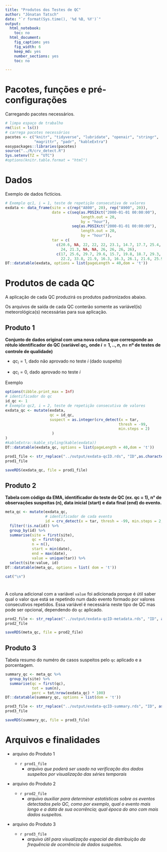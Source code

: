 ```yaml
---
title: "Produtos dos Testes de QC"
author: "Jônatan Tatsch"
date: "`r format(Sys.time(), '%d %B, %Y')`"
output:
  html_notebook:
    toc: no
  html_document:
    fig_caption: yes
    fig_width: 6
    keep_md: yes
    number_sections: yes
    toc: no

---
```


# Pacotes, funções e pré-configurações

Carregando pacotes necessários.

```r
# limpa espaço de trabalho
rm(list = ls()) 
# carrega pacotes necessários
pacotes <- c("knitr", "tidyverse", "lubridate", "openair", "stringr", 
             "magrittr", "padr", "kableExtra")
easypackages::libraries(pacotes)
source("../R/crv_detect.R")
Sys.setenv(TZ = "UTC")
#options(knitr.table.format = "html")
```

# Dados 

Exemplo de dados fictícios.

```r
# Exemplo qc1, i = 1, teste de repetição consecutiva de valores 
exdata <- data_frame(site = c(rep("A800", 20), rep("A900", 20)),
                     date = c(seq(as.POSIXct("2000-01-01 00:00:00"),
                                  length.out = 20,
                                  by = "hour"),
                              seq(as.POSIXct("2000-01-01 00:00:00"),
                                  length.out = 20,
                                  by = "hour")), 
                     tar = c(
                       c(20.6, NA, 22, 22, 22, 23.1, 14.7, 17.7, 25.4, 19.6, 23.4, 24, 
                         24, 21.3, NA, NA, 26, 26, 26, 26),
                       c(17, 25.6, 29.7, 29.6, 15.7, 19.8, 18.7, 29.3, 13.1, 22.2, 22.2, 
                         22.2, 33.8, 21.9, 16.3, 16.3, 26.1, 21.6, 25.9, 25)))
DT::datatable(exdata, options = list(pageLength = 40,dom = 't'))
```


# Produtos de cada QC 

A aplicação de cada QC produzirá os produtos padronizados abaixo.

Os arquivos de saída de cada QC conterão somente as variável(is) meteorológica(s)
necessárias para sua aplicação.

## Produto 1

 **Conjunto de dados original com uma nova coluna que corresponde ao rótulo identificador do QC (variável $qc_{i}$, onde $i=1,..,n$, $n =$ nº de testes de controle de qualidade)**
    
  - $qc_{i}=1$, dado não aprovado no teste $i$ (dado suspeito)
  
  - $qc_{i}=0$, dado aprovado no teste $i$

Exemplo

```r
options(tibble.print_max = Inf)
# identificador do qc
id_qc <- 1
# Exemplo qc2, i = 2, teste de repetição consecutiva de valores 
exdata_qc <- mutate(exdata,
                    qc = id_qc,
                    suspect = as.integer(crv_detect(x = tar, 
                                                   thresh = -99,
                                                   min.steps = 2)
                     )
)
#kableExtra::kable_styling(kable(exdata))
DT::datatable(exdata_qc, options = list(pageLength = 40,dom = 't'))
```

```r
prod1_file <- str_replace("../output/exdata-qcID.rds", "ID",as.character(id_qc))
prod1_file
```


```r
saveRDS(exdata_qc, file = prod1_file)
```


## Produto 2

**Tabela com código da EMA, identificador do teste de QC (ex. qc = 1), n° de observações suspeitas (n), data inicial (start) e data final (end) do evento.**


```r
meta_qc <- mutate(exdata_qc, 
                  # identificador de cada evento
                  id = crv_detect(x = tar, thresh = -99, min.steps = 2, numerate = TRUE)) %>%
  filter(!is.na(id)) %>%
  group_by(id) %>%
  summarise(site = first(site),
            qc = first(qc),
            n = n(),
            start = min(date), 
            end = max(date),
            value = unique(tar)) %>%
  select(site:value, id)
DT::datatable(meta_qc, options = list( dom = 't'))
```

```r
cat("\n")
```

#
A coluna adicional com a variável `value` foi adicionada porque é útil saber qual o valor que está se repetindo num dado evento formado por valores consecutivos repetidos. Essa variável é necessária neste tipo de QC mas pode ser opcional, dependendo do `qc` aplicado.

```r
prod2_file <- str_replace("../output/exdata-qcID-metadata.rds", "ID", as.character(id_qc))
prod2_file
```

```r
saveRDS(meta_qc, file = prod2_file)
```

## Produto 3

Tabela resumo do numéro de casos suspeitos pelo `qc` aplicado e a porcentagem.

```r
summary_qc <- meta_qc %>%
  group_by(site) %>%
  summarise(qc = first(qc),
            tot = sum(n),
            perc = tot/nrow(exdata_qc) * 100)
DT::datatable(summary_qc, options = list(dom = 't'))
```

```r
prod3_file <- str_replace("../output/exdata-qcID-summary.rds", "ID", as.character(id_qc))
prod3_file
```

```r
saveRDS(summary_qc, file = prod3_file)
```

# Arquivos e finalidades

- arquivo do Produto 1

    - `r prod1_file`
        - *arquivo que poderá ser usado na verificação dos dados suspeitos por visualização das séries temporais*
        

- arquivo do Produto 2

    - `r prod2_file`
        - *arquivo auxiliar para determinar estatísticas sobre os eventos detectados pelo QC, como por exemplo, qual o evento mais longo e a data de sua ocorrência; qual época do ano com mais dados suspeitos.*

- arquivo do Produto 3

    - `r prod3_file`
        - *arquivo útil para visualização espacial da distribuição da frequência de ocorrência de dados suspeitos.*



